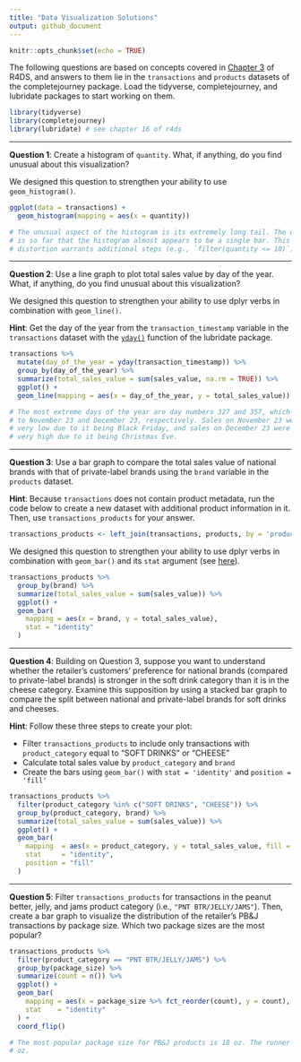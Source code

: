 ```yaml
---
title: "Data Visualization Solutions"
output: github_document
---
```


```r
knitr::opts_chunk$set(echo = TRUE)
```

The following questions are based on concepts covered in [Chapter 3][chapter 3]
of R4DS, and answers to them lie in the `transactions` and `products` datasets
of the completejourney package. Load the tidyverse, completejourney, and
lubridate packages to start working on them.

```r
library(tidyverse)
library(completejourney)
library(lubridate) # see chapter 16 of r4ds
```

---

**Question 1**: Create a histogram of `quantity`. What, if anything, do you find
unusual about this visualization?

We designed this question to strengthen your ability to use `geom_histogram()`.

```r
ggplot(data = transactions) + 
  geom_histogram(mapping = aes(x = quantity))

# The unusual aspect of the histogram is its extremely long tail. The distance
# is so far that the histogram almost appears to be a single bar. This
# distortion warrants additional steps (e.g., `filter(quantity <= 10)`).
```

---

**Question 2**: Use a line graph to plot total sales value by day of the year.
What, if anything, do you find unusual about this visualization?

We designed this question to strengthen your ability to use dplyr verbs in
combination with `geom_line()`.

**Hint**: Get the day of the year from the `transaction_timestamp` variable in
the `transactions` dataset with the [`yday()`][16.3] function of the lubridate
package.

```r
transactions %>% 
  mutate(day_of_the_year = yday(transaction_timestamp)) %>% 
  group_by(day_of_the_year) %>% 
  summarize(total_sales_value = sum(sales_value, na.rm = TRUE)) %>%
  ggplot() + 
  geom_line(mapping = aes(x = day_of_the_year, y = total_sales_value))

# The most extreme days of the year are day numbers 327 and 357, which translate
# to November 23 and December 23, respectively. Sales on November 23 were likely
# very low due to it being Black Friday, and sales on December 23 were likely
# very high due to it being Christmas Eve.
```

---

**Question 3**: Use a bar graph to compare the total sales value of national
brands with that of private-label brands using the `brand` variable in the
`products` dataset.

**Hint**: Because `transactions` does not contain product metadata, run the
code below to create a new dataset with additional product information in it.
Then, use `transactions_products` for your answer.

```r
transactions_products <- left_join(transactions, products, by = 'product_id')
```

We designed this question to strengthen your ability to use dplyr verbs in
combination with `geom_bar()` and its `stat` argument (see [here][3.7]).

```r
transactions_products %>%
  group_by(brand) %>%
  summarize(total_sales_value = sum(sales_value)) %>%
  ggplot() + 
  geom_bar(
    mapping = aes(x = brand, y = total_sales_value), 
    stat = "identity"
  )
```

---

**Question 4**: Building on Question 3, suppose you want to understand whether
the retailer's customers' preference for national brands (compared to
private-label brands) is stronger in the soft drink category than it is in the
cheese category. Examine this supposition by using a stacked bar graph to
compare the split between national and private-label brands for soft drinks and
cheeses.

**Hint**: Follow these three steps to create your plot: 

 - Filter `transactions_products` to include only transactions with
 `product_category` equal to "SOFT DRINKS" or "CHEESE"
 - Calculate total sales value by `product_category` and `brand`
 - Create the bars using `geom_bar()` with `stat = 'identity'` and `position =
 'fill'`

```r
transactions_products %>%
  filter(product_category %in% c("SOFT DRINKS", "CHEESE")) %>%
  group_by(product_category, brand) %>%
  summarize(total_sales_value = sum(sales_value)) %>%
  ggplot() + 
  geom_bar(
    mapping  = aes(x = product_category, y = total_sales_value, fill = brand), 
    stat     = "identity", 
    position = "fill"
  )
```

---

**Question 5**: Filter `transactions_products` for transactions in the peanut better, jelly, and jams product category (i.e., `"PNT BTR/JELLY/JAMS"`). Then, create a bar graph to visualize the distribution of the retailer's PB\&J transactions by package size. Which two package sizes are the most popular?

```r
transactions_products %>% 
  filter(product_category == "PNT BTR/JELLY/JAMS") %>% 
  group_by(package_size) %>% 
  summarize(count = n()) %>% 
  ggplot() + 
  geom_bar(
    mapping = aes(x = package_size %>% fct_reorder(count), y = count), 
    stat    = "identity"
  ) +
  coord_flip()

# The most popular package size for PB&J products is 18 oz. The runner-up is 32
# oz.
```

[3.7]: https://r4ds.had.co.nz/data-visualisation.html#statistical-transformations
[16.3]: https://r4ds.had.co.nz/dates-and-times.html#date-time-components
[chapter 3]: http://r4ds.had.co.nz/data-visualisation.html